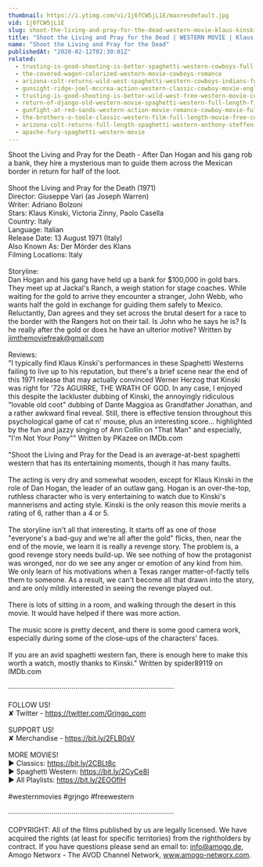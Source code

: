 ```yaml
---
thumbnail: https://i.ytimg.com/vi/1j6fCW5jL1E/maxresdefault.jpg
vid: 1j6fCW5jL1E
slug: shoot-the-living-and-pray-for-the-dead-western-movie-klaus-kinski-full-movie
title: "Shoot the Living and Pray for the Dead | WESTERN MOVIE | Klaus Kinski | Full Movie"
name: "Shoot the Living and Pray for the Dead"
publishedAt: "2020-02-12T02:30:01Z"
related:
  - trusting-is-good-shooting-is-better-spaghetti-western-cowboys-full-western
  - the-covered-wagon-colorized-western-movie-cowboys-romance
  - arizona-colt-returns-wild-west-spaghetti-western-cowboys-indians-full-length
  - gunsight-ridge-joel-mccrea-action-western-classic-cowboy-movie-english
  - trusting-is-good-shooting-is-better-wild-west-free-western-movie-cowboys-english
  - return-of-django-old-western-movie-spaghetti-western-full-length-film-wild-west
  - gunfight-at-red-sands-western-action-movie-romance-cowboy-movie-full-length-film
  - the-brothers-o-toole-classic-western-film-full-length-movie-free-cowboy-movie-wild-west
  - arizona-colt-returns-full-length-spaghetti-western-anthony-steffen-cowboy-film-1970
  - apache-fury-spaghetti-western-movie
---
```


Shoot the Living and Pray for the Death - After Dan Hogan and his gang rob a bank, they hire a mysterious man to guide them across the Mexican border in return for half of the loot. <br />
<br />
Shoot the Living and Pray for the Death  (1971)<br />
Director: Giuseppe Vari (as Joseph Warren)<br />
Writer: Adriano Bolzoni<br />
Stars: Klaus Kinski, Victoria Zinny, Paolo Casella <br />
Country: Italy<br />
Language: Italian<br />
Release Date: 13 August 1971 (Italy) <br />
Also Known As: Der Mörder des Klans <br />
Filming Locations: Italy <br />
<br />
Storyline: <br />
Dan Hogan and his gang have held up a bank for $100,000 in gold bars. They meet up at Jackal's Ranch, a weigh station for stage coaches. While waiting for the gold to arrive they encounter a stranger, John Webb, who wants half the gold in exchange for guiding them safely to Mexico. Reluctantly, Dan agrees and they set across the brutal desert for a race to the border with the Rangers hot on their tail. Is John who he says he is? Is he really after the gold or does he have an ulterior motive? Written by jimthemoviefreak@gmail.com<br />
<br />
Reviews: <br />
"I typically find Klaus Kinski's performances in these Spaghetti Westerns failing to live up to his reputation, but there's a brief scene near the end of this 1971 release that may actually convinced Werner Herzog that Kinski was right for '72s AGUIRRE, THE WRATH OF GOD. In any case, I enjoyed this despite the lackluster dubbing of Kinski, the annoyingly ridiculous "lovable old coot" dubbing of Dante Maggioa as Grandfather Jonathan, and a rather awkward final reveal. Still, there is effective tension throughout this psychological game of cat n' mouse, plus an interesting score... highlighted by the fun and jazzy singing of Ann Collin on "That Man" and especially, "I'm Not Your Pony"" Written by PKazee on IMDb.com<br />
<br />
"Shoot the Living and Pray for the Dead is an average-at-best spaghetti western that has its entertaining moments, though it has many faults.<br />
<br />
The acting is very dry and somewhat wooden, except for Klaus Kinski in the role of Dan Hogan, the leader of an outlaw gang. Hogan is an over-the-top, ruthless character who is very entertaining to watch due to Kinski's mannerisms and acting style. Kinski is the only reason this movie merits a rating of 6, rather than a 4 or 5.<br />
<br />
The storyline isn't all that interesting. It starts off as one of those "everyone's a bad-guy and we're all after the gold" flicks, then, near the end of the movie, we learn it is really a revenge story. The problem is, a good revenge story needs build-up. We see nothing of how the protagonist was wronged, nor do we see any anger or emotion of any kind from him. We only learn of his motivations when a Texas ranger matter-of-factly tells them to someone. As a result, we can't become all that drawn into the story, and are only mildly interested in seeing the revenge played out.<br />
<br />
There is lots of sitting in a room, and walking through the desert in this movie. It would have helped if there was more action.<br />
<br />
The music score is pretty decent, and there is some good camera work, especially during some of the close-ups of the characters' faces.<br />
<br />
If you are an avid spaghetti western fan, there is enough here to make this worth a watch, mostly thanks to Kinski." Written by spider89119 on IMDb.com<br />
<br />
····················································································<br />
<br />
FOLLOW US!<br />
✘ Twitter - https://twitter.com/Grjngo_com<br />
<br />
SUPPORT US!<br />
✘ Merchandise - https://bit.ly/2FLB0sV<br />
<br />
MORE MOVIES! <br />
► Classics: https://bit.ly/2CBLt8c <br />
► Spaghetti Western: https://bit.ly/2CyCe8I <br />
► All Playlists: https://bit.ly/2EOOfIH <br />
<br />
#westernmovies #grjngo #freewestern<br />
<br />
····················································································<br />
<br />
COPYRIGHT: All of the films published by us are legally licensed. We have acquired the rights (at least for specific territories) from the rightholders by contract. If you have questions please send an email to: info@amogo.de, Amogo Networx - The AVOD Channel Network, www.amogo-networx.com.